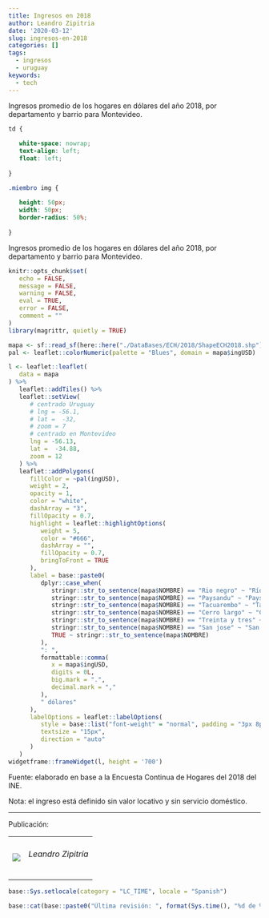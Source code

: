 ```yaml
---
title: Ingresos en 2018
author: Leandro Zipitria
date: '2020-03-12'
slug: ingresos-en-2018
categories: []
tags:
  - ingresos
  - uruguay
keywords:
  - tech
---
```


Ingresos promedio de los hogares en dólares del año 2018, por departamento y barrio para Montevideo.

<!--more-->


<link rel="icon" href="http://www.unaimagen.uy/una_imagen.svg"/>

```css
td {
   
   white-space: nowrap;
   text-align: left;
   float: left;
   
}

.miembro img {
   
   height: 50px;
   width: 50px;
   border-radius: 50%;
   
}
```



Ingresos promedio de los hogares en dólares del año 2018, por departamento y barrio para Montevideo. 

```r
knitr::opts_chunk$set(
   echo = FALSE,
   message = FALSE,
   warning = FALSE,
   eval = TRUE,
   error = FALSE,
   comment = ""
)
library(magrittr, quietly = TRUE)
```

```r
mapa <- sf::read_sf(here::here("./DataBases/ECH/2018/ShapeECH2018.shp"))
pal <- leaflet::colorNumeric(palette = "Blues", domain = mapa$ingUSD)
```

```r
l <- leaflet::leaflet(
   data = mapa
) %>%
   leaflet::addTiles() %>%
   leaflet::setView(
      # centrado Uruguay
      # lng = -56.1,
      # lat =  -32,
      # zoom = 7
      # centrado en Montevideo
      lng = -56.13,
      lat =  -34.88,
      zoom = 12
   ) %>% 
   leaflet::addPolygons(
      fillColor = ~pal(ingUSD),
      weight = 2,
      opacity = 1,
      color = "white",
      dashArray = "3",
      fillOpacity = 0.7,
      highlight = leaflet::highlightOptions(
         weight = 5,
         color = "#666",
         dashArray = "",
         fillOpacity = 0.7,
         bringToFront = TRUE
      ),
      label = base::paste0(
         dplyr::case_when(
            stringr::str_to_sentence(mapa$NOMBRE) == "Rio negro" ~ "Río Negro",
            stringr::str_to_sentence(mapa$NOMBRE) == "Paysandu" ~ "Paysandú",
            stringr::str_to_sentence(mapa$NOMBRE) == "Tacuarembo" ~ "Tacuarembó",
            stringr::str_to_sentence(mapa$NOMBRE) == "Cerro largo" ~ "Cerro Largo",
            stringr::str_to_sentence(mapa$NOMBRE) == "Treinta y tres" ~ "Treinta y Tres",
            stringr::str_to_sentence(mapa$NOMBRE) == "San jose" ~ "San José",
            TRUE ~ stringr::str_to_sentence(mapa$NOMBRE)
         ),
         ": ",
         formattable::comma(
            x = mapa$ingUSD,
            digits = 0L,
            big.mark = ".",
            decimal.mark = ","
         ),
         " dólares"
      ),
      labelOptions = leaflet::labelOptions(
         style = base::list("font-weight" = "normal", padding = "3px 8px"),
         textsize = "15px",
         direction = "auto"
      )
   )
widgetframe::frameWidget(l, height = '700')
```

Fuente: elaborado en base a la Encuesta Continua de Hogares del 2018 del INE.

Nota: el ingreso está definido sin valor locativo y sin servicio doméstico.

***

Publicación: 

<table>
   <tr>
      <td class="miembro"><img src="/img/LeandroZipitria.jpg"/></td>
      <td class="miembro"><h6>Leandro Zipitría</h6></td>
   </tr>
<table>


```r
base::Sys.setlocale(category = "LC_TIME", locale = "Spanish")
```

```r
base::cat(base::paste0("Última revisión: ", format(Sys.time(), "%d de %B de %Y")))
```

